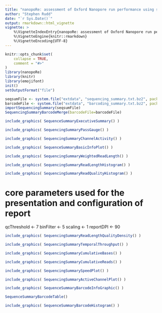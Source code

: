 ```yaml
---
title: "nanopoRe: assessment of Oxford Nanopore run performance using sequencing_summary.txt"
author: "Stephen Rudd"
date: "`r Sys.Date()`"
output: rmarkdown::html_vignette
vignette: >
    %\VignetteIndexEntry{nanopoRe: assessment of Oxford Nanopore run performance using sequencing_summary.txt}
    %\VignetteEngine{knitr::rmarkdown}
    %\VignetteEncoding{UTF-8}
---
```


```r
knitr::opts_chunk$set(
    collapse = TRUE,
    comment = "#>"
)
library(nanopoRe)
library(knitr)
library(emojifont)
init()
setOutputFormat("file")
```


```r
seqsumFile <- system.file("extdata", "sequencing_summary.txt.bz2", package = "nanopoRe")
barcodeFile <- system.file("extdata", "barcoding_summary.txt.bz2", package = "nanopoRe")
importSequencingSummary(seqsumFile)
SequencingSummaryBarcodeMerge(barcodeFile=barcodeFile)
```

```r
include_graphics( SequenceSummaryExecutiveSummary() )
```

```r
include_graphics( SequencingSummaryPassGauge() )
```

```r
include_graphics( SequencingSummaryChannelActivity() )
```

```r
include_graphics( SequenceSummaryBasicInfoPlot() )
```

```r
include_graphics( SequencingSummaryWeightedReadLength() )
```

```r
include_graphics( SequencingSummaryReadLengthHistogram() )
```

```r
include_graphics( SequencingSummaryReadQualityHistogram() )
```

# core parameters used for the presentation and configuration of report
qcThreshold <- 7
binFilter <- 5
scaling <- 1
reportDPI <- 90


```r
include_graphics( SequencingSummaryReadLengthQualityDensity() )
```

```r
include_graphics( SequencingSummaryTemporalThroughput() )
```

```r
include_graphics( SequencingSummaryCumulativeBases() )
```

```r
include_graphics( SequencingSummaryCumulativeReads() )
```

```r
include_graphics( SequencingSummarySpeedPlot() )
```

```r
include_graphics( SequencingSummaryActiveChannelPlot() )
```

```r
include_graphics( SequenceSummaryBarcodeInfoGraphic() )
```

```r
SequenceSummaryBarcodeTable()
```

```r
include_graphics( SequenceSummaryBarcodeHistogram() )
```
